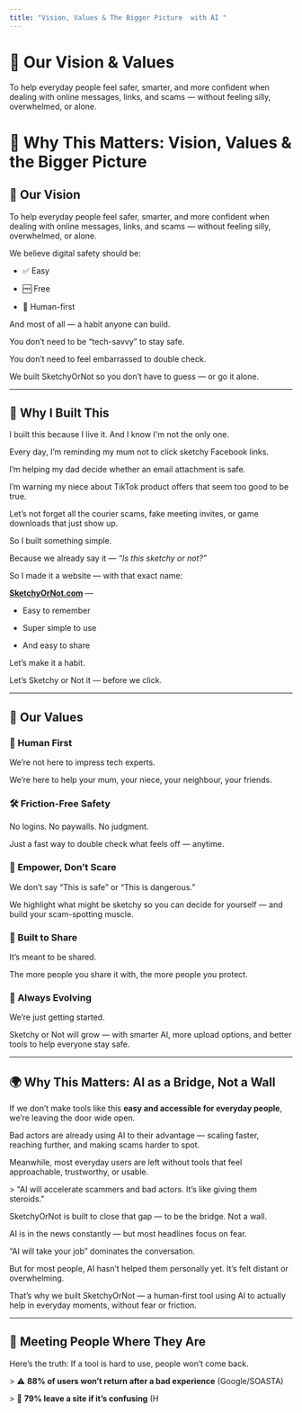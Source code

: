 ```yaml
---
title: "Vision, Values & The Bigger Picture  with AI "
---
```


# 🔭 Our Vision & Values

To help everyday people feel safer, smarter, and more confident when dealing with online messages, links, and scams — without feeling silly, overwhelmed, or alone.

# 🌉 Why This Matters: Vision, Values & the Bigger Picture

## 🔭 Our Vision

To help everyday people feel safer, smarter, and more confident when dealing with online messages, links, and scams — without feeling silly, overwhelmed, or alone.

We believe digital safety should be:

- ✅ Easy  

- 🆓 Free  

- 🫶 Human-first

And most of all — a habit anyone can build.

You don’t need to be “tech-savvy” to stay safe.  

You don’t need to feel embarrassed to double check.  

We built SketchyOrNot so you don’t have to guess — or go it alone.

---

## 🌱 Why I Built This

I built this because I live it. And I know I'm not the only one.

Every day, I’m reminding my mum not to click sketchy Facebook links.  

I’m helping my dad decide whether an email attachment is safe.  

I’m warning my niece about TikTok product offers that seem too good to be true.  

Let’s not forget all the courier scams, fake meeting invites, or game downloads that just show up.

So I built something simple.  

Because we already say it — _“Is this sketchy or not?”_  

So I made it a website — with that exact name:

[**SketchyOrNot.com**](http://SketchyOrNot.com) —  

- Easy to remember  

- Super simple to use  

- And easy to share

Let’s make it a habit.  

Let’s Sketchy or Not it — before we click.

---

## 🧭 Our Values

### 💬 Human First  

We’re not here to impress tech experts.  

We’re here to help your mum, your niece, your neighbour, your friends.

### 🛠 Friction-Free Safety  

No logins. No paywalls. No judgment.  

Just a fast way to double check what feels off — anytime.

### 🧠 Empower, Don’t Scare  

We don’t say “This is safe” or “This is dangerous.”  

We highlight what might be sketchy so you can decide for yourself — and build your scam-spotting muscle.

### 🤝 Built to Share  

It’s meant to be shared.  

The more people you share it with, the more people you protect.

### 🧬 Always Evolving  

We’re just getting started.  

Sketchy or Not will grow — with smarter AI, more upload options, and better tools to help everyone stay safe.

---

## 🌍 Why This Matters: AI as a Bridge, Not a Wall

If we don’t make tools like this **easy and accessible for everyday people**, we’re leaving the door wide open.

Bad actors are already using AI to their advantage — scaling faster, reaching further, and making scams harder to spot.  

Meanwhile, most everyday users are left without tools that feel approachable, trustworthy, or usable.

\> "AI will accelerate scammers and bad actors. It’s like giving them steroids."

SketchyOrNot is built to close that gap — to be the bridge. Not a wall.

AI is in the news constantly — but most headlines focus on fear.  

“AI will take your job” dominates the conversation.  

But for most people, AI hasn’t helped them personally yet. It’s felt distant or overwhelming.

That’s why we built SketchyOrNot — a human-first tool using AI to actually help in everyday moments, without fear or friction.

---

## 👥 Meeting People Where They Are

Here’s the truth: If a tool is hard to use, people won’t come back.

\> ⚠️ **88% of users won’t return after a bad experience** (Google/SOASTA)  

\> 🔁 **79% leave a site if it’s confusing** (H